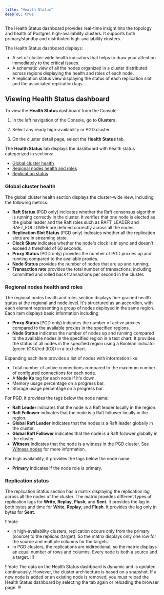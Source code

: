 ```yaml
---
title: "Health Status"
deepToC: true
---
```


The Health Status dashboard provides real-time insight into the topology and health of Postgres high-availability clusters. It supports both primary/standby and distributed high-availability clusters.

The Health Status dashboard displays:
- A set of cluster-wide health indicators that helps to draw your attention immediately to the critical issues.
- A schematic view of all the nodes organized in a cluster distributed across regions displaying the health and roles of each node.
- A replication status view displaying the status of each replication slot and the associated replication lags.

## Viewing Health Status dashboard

To view the **Health Status** dashboard from the Console:

1. In the left navigation of the Console, go to **Clusters**.

2. Select any ready high-availability or PGD cluster.

3. On the cluster detail page, select the **Health Status** tab.

The **Health Status** tab displays the dashboard with health status categorized in sections:
- [Global cluster health](#global-cluster-health)
- [Regional nodes health and roles](#regional-nodes-health-and-roles)
- [Replication status](#replication-status)

### Global cluster health

The global cluster health section displays the cluster-wide view, including the following metrics:

- **Raft Status** (PGD only) indicates whether the Raft consensus algorithm is running correctly in the cluster. It verifies that one node is elected as the global leader and the Raft roles such as RAFT_LEADER and RAFT_FOLLOWER are defined correctly across all the nodes.
- **Replication Slot Status** (PGD only) indicates whether all the replication slots are in streaming state.
- **Clock Skew** indicates whether the node's clock is in sync and doesn't exceed a threshold of 60 seconds.
- **Proxy Status** (PGD only) provides the number of PGD proxies up and running compared to the available proxies.
- **Node Status** provides the number of nodes that are up and running.
- **Transaction rate** provides the total number of transactions, including committed and rolled back transactions per second in the cluster.


### Regional nodes health and roles

The regional nodes health and roles section displays fine-grained health status at the regional and node level. It's structured as an accordion, with each element representing a group of nodes deployed in the same region. Each item displays basic information including:
- **Proxy Status** (PGD only) indicates the number of active proxies compared to the available proxies in the specified regions.
- **Node Status** indicates the number of nodes up and running compared to the available nodes in the specified region in a text chart. It provides the status of all nodes in the specified region using a Boolean indicator (green (OK)/red (KO)) in a text chart.

Expanding each item provides a list of nodes with information like:
- Total number of active connections compared to the maximum number of configured connections for each node.
- A **Node Ko** tag for each node if it's down.
- Memory usage percentage on a progress bar.
- Storage usage percentage on a progress bar.

For PGD, it provides the tags below the node name:
- **Raft Leader** indicates that the node is a Raft leader locally in the region.
- **Raft Follower** indicates that the node is a Raft follower locally in the region. 
- **Global Raft Leader** indicates that the nodes is a Raft leader globally in the cluster.
- **Global Raft Follower** indicates that the node is a Raft follower globally in the cluster.
- **Witness** indicates that the node is a witness in the PGD cluster. See [Witness nodes](/pgd/latest/node_management/witness_nodes/) for more information.

For high availability, it provides the tags below the node name:
- **Primary** indicates if the node role is primary.

### Replication status

The replication Status section has a matrix displaying the replication lag across all the nodes of the cluster. The matrix provides different types of replication lags for **Write**, **Replay**, **Flush**, and **Sent**. It provides the lag in both bytes and time for **Write**, **Replay**, and **Flush**. It provides the lag only in bytes for **Sent**.

!!!note
- In high-availability clusters, replication occurs only from the primary (source) to the replicas (target). So the matrix displays only one row for the source and multiple columns for the targets.
- In PGD clusters, the replications are bidirectional, so the matrix displays an equal number of rows and columns. Every node is both a source and a target.
!!!

!!!note
The data on the Health Status dashboard is dynamic and is updated continuously. However, the cluster architecture is based on a snapshot. If a new node is added or an existing node is removed, you must reload the Health Status dashboard by selecting the tab again or reloading the browser page.
!!!
